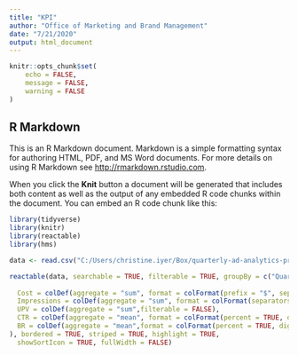```yaml
---
title: "KPI"
author: "Office of Marketing and Brand Management"
date: "7/21/2020"
output: html_document
---
```


```r
knitr::opts_chunk$set(
	echo = FALSE,
	message = FALSE,
	warning = FALSE
)
```

## R Markdown

This is an R Markdown document. Markdown is a simple formatting syntax for authoring HTML, PDF, and MS Word documents. For more details on using R Markdown see <http://rmarkdown.rstudio.com>.

When you click the **Knit** button a document will be generated that includes both content as well as the output of any embedded R code chunks within the document. You can embed an R code chunk like this:

```r
library(tidyverse)
library(knitr)
library(reactable)
library(hms)
```

```r
data <- read.csv("C:/Users/christine.iyer/Box/quarterly-ad-analytics-projects/Flowchart_R.csv", header = T, stringsAsFactors = F)
```


```r
reactable(data, searchable = TRUE, filterable = TRUE, groupBy = c("Quarter", "Ad"), columns = list(
  
  Cost = colDef(aggregate = "sum", format = colFormat(prefix = "$", separators = TRUE, digits = 2),filterable = FALSE),
  Impressions = colDef(aggregate = "sum", format = colFormat(separators = TRUE),filterable = FALSE),
  UPV = colDef(aggregate = "sum",filterable = FALSE),
  CTR = colDef(aggregate = "mean", format = colFormat(percent = TRUE, digits = 1),filterable = FALSE),
  BR = colDef(aggregate = "mean",format = colFormat(percent = TRUE, digits = 1),filterable = FALSE) 
), bordered = TRUE, striped = TRUE, highlight = TRUE, 
  showSortIcon = TRUE, fullWidth = FALSE)
```

